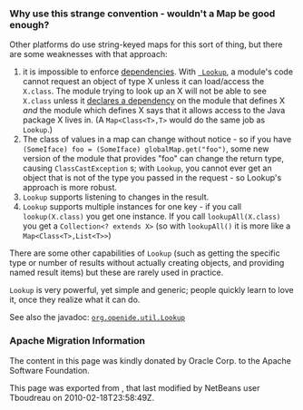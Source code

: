 <!--

    Licensed to the Apache Software Foundation (ASF) under one
    or more contributor license agreements.  See the NOTICE file
    distributed with this work for additional information
    regarding copyright ownership.  The ASF licenses this file
    to you under the Apache License, Version 2.0 (the
    "License"); you may not use this file except in compliance
    with the License.  You may obtain a copy of the License at

      http://www.apache.org/licenses/LICENSE-2.0

    Unless required by applicable law or agreed to in writing,
    software distributed under the License is distributed on an
    "AS IS" BASIS, WITHOUT WARRANTIES OR CONDITIONS OF ANY
    KIND, either express or implied.  See the License for the
    specific language governing permissions and limitations
    under the License.

-->

===Why use this strange convention - wouldn't a Map be good enough?===

Other platforms do use string-keyed maps for this sort of thing, but there are some weaknesses with that approach:
# it is impossible to enforce [[DevFaqModuleDependencies| dependencies]].  With <tt>[[DevFaqLookup| Lookup]]</tt>, a module's code cannot request an object of type X unless it can load/access the <code>X.class</code>. The module trying to look up an X will not be able to see <code>X.class</code> unless it [[DevFaqModuleDependencies|declares a dependency]] on the module that defines X ''and'' the module which defines X says that it allows access to the Java package X lives in. (A <tt>Map&lt;Class&lt;T&gt;,T&gt;</tt> would do the same job as <tt>Lookup</tt>.)
# The class of values in a map can change without notice - so if you have <tt>(SomeIface) foo = (SomeIface) globalMap.get("foo")</tt>, some new version of the module that provides "foo" can change the return type, causing <tt>ClassCastException</tt> s;  with <tt>Lookup</tt>, you cannot ever get an object that is not of the type you passed in the request - so Lookup's approach is more robust.
# <tt>Lookup</tt> supports listening to changes in the result.
# <tt>Lookup</tt> supports multiple instances for one key - if you call <code>lookup(X.class)</code> you get one instance.  If you call <code>lookupAll(X.class)</code> you get a <code>Collection&lt;? extends X&gt;</code> (so with <code>lookupAll()</code> it is more like a <tt>Map&lt;Class&lt;T&gt;,List&lt;T&gt;&gt;</tt>)

There are some other capabilities of <tt>Lookup</tt> (such as getting the specific type or number of results without actually creating objects, and providing named result items) but these are rarely used in practice.

<tt>Lookup</tt> is very powerful, yet simple and generic;  people quickly learn to love it, once they realize what it can do.

See also the javadoc: [http://bits.netbeans.org/dev/javadoc/org-openide-util-lookup/org/openide/util/Lookup.html <tt>org.openide.util.Lookup</tt>]

===Apache Migration Information===

The content in this page was kindly donated by Oracle Corp. to the
Apache Software Foundation.

This page was exported from , 
that last modified by NetBeans user Tboudreau 
on 2010-02-18T23:58:49Z.

